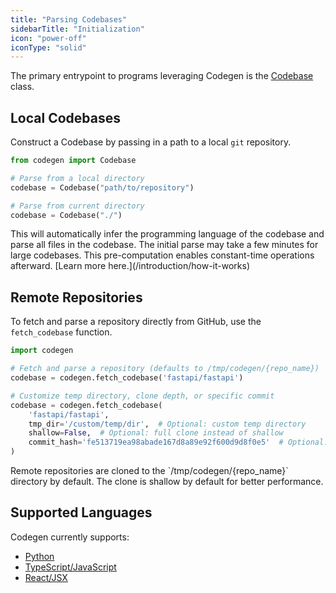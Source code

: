 ```yaml
---
title: "Parsing Codebases"
sidebarTitle: "Initialization"
icon: "power-off"
iconType: "solid"
---
```


The primary entrypoint to programs leveraging Codegen is the [Codebase](../api-reference/core/Codebase) class.

## Local Codebases

Construct a Codebase by passing in a path to a local `git` repository.

```python
from codegen import Codebase

# Parse from a local directory
codebase = Codebase("path/to/repository")

# Parse from current directory
codebase = Codebase("./")
```

<Note>
  This will automatically infer the programming language of the codebase and
  parse all files in the codebase.
</Note>

<Tip>
  The initial parse may take a few minutes for large codebases. This
  pre-computation enables constant-time operations afterward. [Learn more
  here.](/introduction/how-it-works)
</Tip>

## Remote Repositories

To fetch and parse a repository directly from GitHub, use the `fetch_codebase` function.

```python
import codegen

# Fetch and parse a repository (defaults to /tmp/codegen/{repo_name})
codebase = codegen.fetch_codebase('fastapi/fastapi')

# Customize temp directory, clone depth, or specific commit
codebase = codegen.fetch_codebase(
    'fastapi/fastapi',
    tmp_dir='/custom/temp/dir',  # Optional: custom temp directory
    shallow=False,  # Optional: full clone instead of shallow
    commit_hash='fe513719ea98abade167d8a89e92f600d9d8f0e5'  # Optional: specific commit
)
```

<Note>
  Remote repositories are cloned to the `/tmp/codegen/{repo_name}` directory by
  default. The clone is shallow by default for better performance.
</Note>

## Supported Languages

Codegen currently supports:

- [Python](/api-reference/python)
- [TypeScript/JavaScript](/api-reference/javascript)
- [React/JSX](/building-with-codegen/react-and-jsx)
